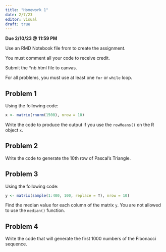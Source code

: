 ```yaml
---
title: "Homework 1"
date: 2/7/23
editor: visual
draft: true
---
```


**Due 2/10/23 \@ 11:59 PM**

Use an RMD Notebook file from to create the assignment.

You must comment all your code to receive credit.

Submit the \*nb.html file to canvas.

For all problems, you must use at least one `for` or `while` loop.

## Problem 1

Using the following code:

```r
x <- matrix(rnorm(1500), nrow = 10)
```

Write the code to produce the output if you use the `rowMeans()` on the R object `x`.

## Problem 2

Write the code to generate the 10th row of Pascal's Triangle.

## Problem 3

Using the following code:

```r
y <- matrix(sample(1:400, 100, replace = T), nrow = 10)
```

Find the median value for each column of the matrix `y`. You are not allowed to use the `median()` function.

## Problem 4

Write the code that will generate the first 1000 numbers of the Fibonacci sequence.

